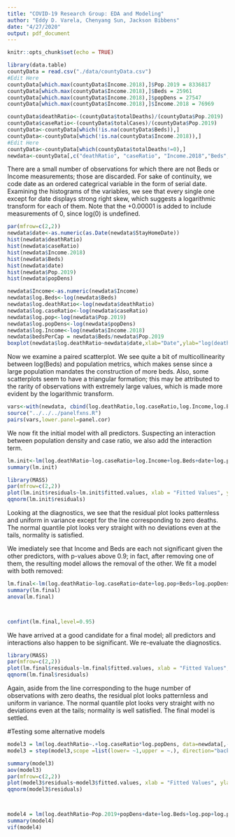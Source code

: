 ```yaml
---
title: "COVID-19 Research Group: EDA and Modeling"
author: "Eddy D. Varela, Chenyang Sun, Jackson Bibbens"
date: "4/27/2020"
output: pdf_document
---
```


```r
knitr::opts_chunk$set(echo = TRUE)
```
```r
library(data.table)
countyData = read.csv("./data/countyData.csv")
#Edit Here
countyData[which.max(countyData$Income.2018),]$Pop.2019 = 8336817
countyData[which.max(countyData$Income.2018),]$Beds = 25961
countyData[which.max(countyData$Income.2018),]$popDens = 27547
countyData[which.max(countyData$Income.2018),]$Income.2018 = 76969

countyData$deathRatio<-(countyData$totalDeaths)/(countyData$Pop.2019)
countyData$caseRatio<-(countyData$totalCases)/(countyData$Pop.2019)
countyData<-countyData[which(!is.na(countyData$Beds)),]
countyData<-countyData[which(!is.na(countyData$Income.2018)),]
#Edit Here
countyData<-countyData[which(countyData$totalDeaths!=0),]
newdata<-countyData[,c("deathRatio", "caseRatio", "Income.2018","Beds","StayHomeDate","Pop.2019","popDens")]
```

There are a small number of observations for which there are not Beds or Income measurements; those are discarded. For sake of continuity, we code date as an ordered categrical variable in the form of serial date. Examining the histograms of the variables, we see that every single one except for date displays strong right skew, which suggests a logarithmic transform for each of them. Note that the +0.00001 is added to include measurements of 0, since log(0) is undefined.

```r
par(mfrow=c(2,2))
newdata$date<-as.numeric(as.Date(newdata$StayHomeDate))
hist(newdata$deathRatio)
hist(newdata$caseRatio)
hist(newdata$Income.2018)
hist(newdata$Beds)
hist(newdata$date)
hist(newdata$Pop.2019)
hist(newdata$popDens)

```

```r
newdata$Income<-as.numeric(newdata$Income)
newdata$log.Beds<-log(newdata$Beds)
newdata$log.deathRatio<-log(newdata$deathRatio)
newdata$log.caseRatio<-log(newdata$caseRatio)
newdata$log.pop<-log(newdata$Pop.2019)
newdata$log.popDens<-log(newdata$popDens)
newdata$log.Income<-log(newdata$Income.2018)
newdata$bedsPerCap = newdata$Beds/newdata$Pop.2019
boxplot(newdata$log.deathRatio~newdata$date,xlab="Date",ylab="log(deathRatio)")
```

Now we examine a paired scatterplot. We see quite a bit of multicollinearity between log(Beds) and population metrics, which makes sense since a large population mandates the construction of more beds. Also, some scatterplots seem to have a triangular formation; this may be attributed to the rarity of observations with extremely large values, which is made more evident by the logarithmic transform.

```r
vars<-with(newdata, cbind(log.deathRatio,log.caseRatio,log.Income,log.Beds,date,log.pop,log.popDens))
source("../../../panelfxns.R") 
pairs(vars,lower.panel=panel.cor)
```

We now fit the initial model with all predictors. Suspecting an interaction between population density and case ratio, we also add the interaction term.

```r
lm.init<-lm(log.deathRatio~log.caseRatio+log.Income+log.Beds+date+log.pop+log.popDens+log.popDens*log.caseRatio, data=newdata)
summary(lm.init)
```

```r
library(MASS)
par(mfrow=c(2,2))
plot(lm.init$residuals~lm.init$fitted.values, xlab = "Fitted Values", ylab="Residuals")
qqnorm(lm.init$residuals)
```

Looking at the diagnostics, we see that the residual plot looks patternless and uniform in variance except for the line corresponding to zero deaths. The normal quantile plot looks very straight with no deviations even at the tails, normality is satisfied.

We imediately see that Income and Beds are each not significant given the other predictors, with p-values above 0.9; in fact, after removing one of them, the resulting model allows the removal of the other. We fit a model with both removed:

```r
lm.final<-lm(log.deathRatio~log.caseRatio+date+log.pop+Beds+log.popDens+log.popDens*log.caseRatio, data=newdata)
summary(lm.final)
anova(lm.final)



confint(lm.final,level=0.95)


```

We have arrived at a good candidate for a final model; all predictors and interactions also happen to be significant. We re-evaluate the diagnostics.

```r
library(MASS)
par(mfrow=c(2,2))
plot(lm.final$residuals~lm.final$fitted.values, xlab = "Fitted Values", ylab="Residuals",main="Residual Plot")
qqnorm(lm.final$residuals)
```

Again, aside from the line corresponding to the huge number of observations with zero deaths, the residual plot looks patternless and uniform in variance. The normal quantile plot looks very straight with no deviations even at the tails; normality is well satisfied. The final model is settled.



#Testing some alternative models
```r

model3 = lm(log.deathRatio~.+log.caseRatio*log.popDens, data=newdata[,-c(1,5)])
model3 = step(model3,scope =list(lower= ~1,upper = ~.), direction="backward", data=newdata[,-c(1,5)])

summary(model3)
aov(model3)
par(mfrow=c(2,2))
plot(model3$residuals~model3$fitted.values, xlab = "Fitted Values", ylab="Residuals")
qqnorm(model3$residuals)



model4 = lm(log.deathRatio~Pop.2019+popDens+date+log.Beds+log.pop+log.popDens, data=newdata[,-c(1,5)])
summary(model4)
vif(model4)
```



